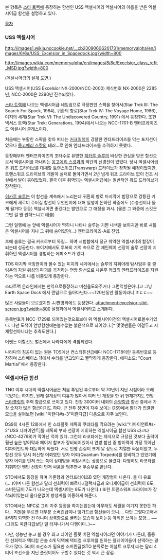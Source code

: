 본 항목은 [[스타 트렉]]에 등장하는 함선인 USS 엑셀시어와 엑셀시어의 이름을 받은 엑셀시어급 함선을 설명하고 있다.

[[목차]]

=== USS 엑셀시어 ===

http://images1.wikia.nocookie.net/__cb20090606201731/memoryalpha/en/images/6/6a/USS_Excelsior_in_Spacedock.jpg?width=800

http://images.wikia.com/memoryalpha/en/images/8/8c/Excelsior_class_refit_MSD.jpg?width=800

(엑셀시어급의 [http://images.wikia.com/memoryalpha/en/images/8/8c/Excelsior_class_refit_MSD.jpg 설계 도면].)

USS 엑셀시어(USS Excelsior NX-2000/NCC-2000)
제식번호 NX-2000은 2285년, NCC-2000은 2290년 진수되었다.


[[스타 트렉]]에 나오는 엑셀시어급 네임쉽으로 극장판인 스팍을 찾아서(Star Trek III: The Search For Spock, 1984), 귀환의 항로(Star Trek IV: The Voyage Home, 1986), 미지의 세계(Star Trek VI: The Undiscovered Country, 1991) 에서 등장한다.
또한 넥서스 트렉(Star Trek: Generations, 1994)에서 나오는 NCC-1701-B 엔터프라이즈도 엑셀시어 클래스이다.

처음에는 부활한 스팍을 찾아 떠나는 [[커크]]일행이 강탈한 엔터프라이즈를 막는 포지션이었으나 [[몽고메리 스캇]]의 테러...로 인해 엔터프라이즈를 추격하지 못했다.

등장때부터 엔터프라이즈의 조타수로 유명한 [[히카루 술루]]의 비상한 관심을 받은 함선으로서 엑셀시어를 까내리는 [[몽고메리 스캇]]과의 약간의 신경전이 있었다. 당시 엑셀시어급은 워프 드라이브를 대체할 트랜스워프(Transwarp) 드라이브가 장착될 예정이었지만, 트랜스워프 드라이브의 개발이 실패로 돌아가면서 2년 넘게 워프 드라이브 없이 건조 시설에서 발이 묶여있었다. 결국 이후 취역되는 엑셀시어급에는 일반적인 워프 드라이브가 장착된다.

[[히카루 술루]]는 이 함선을 계속해서 노리는데 귀환의 항로 마지막에 함장으로 강등된 커크에게 새로이 주어질 함선이 무엇인지에 대해 일행이 논하던 와중에도 (수송선이나 몰게 될거다 등등) 엑셀시어면 좋겠다는 발언으로 그 애정을 과시. (물론 그 와중에 스캇은 그딴 걸 왠 원하느냐고 태클)

그런 일행에 눈 앞에 엑셀시어가 딱하니 나타나 술루는 기쁜 내색을 보이지만 바로 셔틀은 엑셀시어를 지나 그 뒤에 숨어있던(...) 엔터프라이즈-A로 진입.

후에 슬루는 결국 커크로부터 독립... 하여 시험함에서 정규 취역한 엑셀시어의 함장이 되는데 성공한다.
보이저에서도 투복의 기억 속으로 간 제인웨이 선장이 술루 선장이 지휘하던 엑셀시어를 경험하는 에피소드가 있다.

TOS 마지막 극장판이라 볼수 있는 미지의 세계에서는 슬루의 지휘아래 탐사임무 중 클링온의 자원 위성의 파괴를 목격하는 연방 함선으로 나온후 커크의 엔터프라이즈를 지원하는 역으로 나름 비중있게 등장한다.

스타트랙 온라인에서는 현역으로등장하고 미션을도와주거나 그런역할은아니고 그냥 Earth Space Dock 에서 랜덤으로 돌아다닌다.~~120년동안 활동이라니 ㅎㄷㄷ~~

많은 사람들이 모르겠지만 JJ판영화에도 등장한다.
attachment:excelsior-stid-screen.jpg?width=800
설정화에서 엑셀시어라고 소개된다.

등록번호가 NCC-1729로 되어있는것으로보아 위 엑셀시어이전의 엑셀시어로볼수가있다.
다만 도색이 연방함선에는볼수없는 붉은색으로 되어있다.[* 몇몇팬들은 이걸두고 시제함선아니냐는 추측도한다.]

어쨋든 이함선도 벌컨에서 나라다에게 격침되었다.

나라다의 침공이 없는 원본 TOS에선 컨스티튜션급에다 NCC-1718이란 등록번호로 등장하며 스타베이스 11에서 수리를 받고있다고
짤막하게 등장한다. 에피소드: "Court Martial"에서 등장한다.

=== 엑셀시어급 함선 ===
TNG 이후 시대의 엑셀시어급은 처음 투입된 후로부터 약 70년이 지난 시점이라 오래 묵었기는 하지만, 원래 설계상의 여유가 많아서 여러 번 개장을 한 뒤 현재까지도 연방 [[스타플릿]]의 주력 함급으로 쓰이고 있다. 전장 300미터 내외의 [[순양함]]급 함선 중에서 가장 숫자가 많은 함급이기도 하다. 큰 전투 장면이 자주 보이는 DS9에서 함대가 집결한 모습을 살펴보면 [wiki:"미란다#s-3"미란다급] 다음으로 자주 보인다.

{{{#!html
<iframe width="480" height="360" src="http://www.youtube.com/embed/g6Kod0F-MD0" frameborder="0" allowfullscreen></iframe>
}}}

DS9의 4시즌 12화에서 한 스타플릿 제독의 쿠데타를 막으려는 [wiki:"디파이언트#s-2"USS 디파이언트]를 제독의 부하 선장이 지휘하는 엑셀시어급 함선 USS 라코타(NCC-42768)가 막아선 적이 있다. 그런데 라코타에는 제식으로 규정된 것보다 출력이 훨씬 높은 방어막과 페이저 함포가 장비되어있어서 연방 함선 중 방어력이 가장 뛰어난 디파이언트와 대등하게 싸웠다. 서로 인명 손실이 크게 날 정도로 치열한 싸움이었고, 두 함선 모두 당시 최신형 어뢰였던 양자 어뢰(Quantum Torpedo)를 장비하고 있었기에 양자 어뢰를 먼저 쏘는 쪽이 상대방을 격침시키는 상황으로 몰렸다. 다행히도 라코타를 지휘하던 벤틴 선장이 먼저 싸움을 멈추면서 무승부로 끝난다.



STO에서도 등장을 하며 기존형과 엔터프라이즈B 였던 개장형이 나온다. 둘 다 유료(....)이며 다른 함선과 달리 선회력이 빠르다.(갤럭시급과 오디세이급이 선회력이 6도, 소버린급이 7도가 나오는데 엑셀시어는 8도가 나온다.) 
또한 트랜스워프 드라이브가 장착되어있는데 쿨다운없이 항성계를 이동하게 해준다.

STO에서는 NPC로 그리 자주 등장을 하지는않는데 아무래도 세월을 이기지 못한듯 하다... 지원을 부르면 대부분 소버린급이나 뱅가드급 함선들이 오니.... 다만 그렇다고해서 완벽히 퇴역한 건 아니며 상륙함으로 굴리는 모습이 보이는등 아직은 쓰이는 모양... ~~(그래도 미란다급보단 덜 터져나가서 다행이다..)~~

다만, 성능만 놓고 볼 경우 최고 티어인 플릿 버젼 엑셀시어라면 이야기가 다른데, 훌륭한 선회력과 택티컬 콘솔 4개 덕택에 택티컬 크루저를 원하는 플레이어들이 선택하는 경우가 많다. 5티어 조선소가 필요한 소버린급(STO 분류로는 어설트 크루저)과는 달리 4티어 조선소를 지닌 플릿이어도 구할수 있다는 것 역시 큰 장점.
